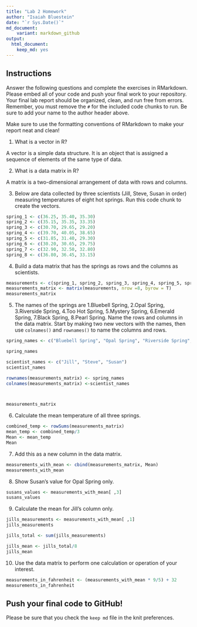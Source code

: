 ```yaml
---
title: "Lab 2 Homework"
author: "Isaiah Bluestein"
date: "`r Sys.Date()`"
md_document:
    variant: markdown_github
output: 
  html_document: 
    keep_md: yes
---
```


## Instructions
Answer the following questions and complete the exercises in RMarkdown. Please embed all of your code and push your final work to your repository. Your final lab report should be organized, clean, and run free from errors. Remember, you must remove the `#` for the included code chunks to run. Be sure to add your name to the author header above.  

Make sure to use the formatting conventions of RMarkdown to make your report neat and clean!  

1. What is a vector in R?  

A vector is a simple data structure. It is an object that is assigned a sequence of elements of the same type of data. 

2. What is a data matrix in R?  

A matrix is a two-dimensional arrangement of data with rows and columns. 

3. Below are data collected by three scientists (Jill, Steve, Susan in order) measuring temperatures of eight hot springs. Run this code chunk to create the vectors.  
```r
spring_1 <- c(36.25, 35.40, 35.30)
spring_2 <- c(35.15, 35.35, 33.35)
spring_3 <- c(30.70, 29.65, 29.20)
spring_4 <- c(39.70, 40.05, 38.65)
spring_5 <- c(31.85, 31.40, 29.30)
spring_6 <- c(30.20, 30.65, 29.75)
spring_7 <- c(32.90, 32.50, 32.80)
spring_8 <- c(36.80, 36.45, 33.15)
```

4. Build a data matrix that has the springs as rows and the columns as scientists.  

```r
measurements <- c(spring_1, spring_2, spring_3, spring_4, spring_5, spring_6, spring_7, spring_8)
measurements_matrix <- matrix(measurements, nrow =8, byrow = T)
measurements_matrix

```

5. The names of the springs are 1.Bluebell Spring, 2.Opal Spring, 3.Riverside Spring, 4.Too Hot Spring, 5.Mystery Spring, 6.Emerald Spring, 7.Black Spring, 8.Pearl Spring. Name the rows and columns in the data matrix. Start by making two new vectors with the names, then use `colnames()` and `rownames()` to name the columns and rows.

```r
spring_names <- c("Bluebell Spring", "Opal Spring", "Riverside Spring", "Too Hot Spring", "Mystery Spring", "Emerald Spring", "Black Spring", "Pearl Spring")

spring_names 

scientist_names <- c("Jill", "Steve", "Susan")
scientist_names

rownames(measurements_matrix) <- spring_names  
colnames(measurements_matrix) <-scientist_names



measurements_matrix
```


6. Calculate the mean temperature of all three springs.

```r
combined_temp <- rowSums(measurements_matrix)
mean_temp <- combined_temp/3
Mean <- mean_temp
Mean

```


7. Add this as a new column in the data matrix.  

```r
measurements_with_mean <- cbind(measurements_matrix, Mean)
measurements_with_mean

```


8. Show Susan's value for Opal Spring only.

```r
susans_values <- measurements_with_mean[ ,3]  
susans_values
```


9. Calculate the mean for Jill's column only.  
```r
jills_measurements <- measurements_with_mean[ ,1]
jills_measurements
```
```r
jills_total <- sum(jills_measurements)

jills_mean <- jills_total/8
jills_mean
```


10. Use the data matrix to perform one calculation or operation of your interest.

```r
measurements_in_fahrenheit <- (measurements_with_mean * 9/5) + 32 
measurements_in_fahrenheit
```


## Push your final code to GitHub!
Please be sure that you check the `keep md` file in the knit preferences.  